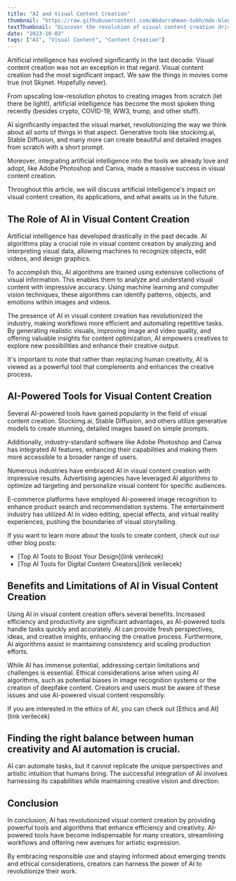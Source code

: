 ```yaml
---
title: "AI and Visual Content Creation"
thumbnail: "https://raw.githubusercontent.com/Abdurrahman-Subh/mdx-blog/main/images/ai-visual.jpg"
textThumbnail: "Discover the revolution of visual content creation driven by artificial intelligence, and explore the tools and impacts of this technology."
date: "2023-10-03"
tags: ["AI", "Visual Content", "Content Creation"]
---
```


<CustomImage
  src="https://raw.githubusercontent.com/Abdurrahman-Subh/mdx-blog/main/images/ai-generated-man.png"
  alt="AI generated man taking pictures"
/>

Artificial intelligence has evolved significantly in the last decade. Visual content creation was not an exception in that regard. Visual content creation had the most significant impact. We saw the things in movies come true (not Skynet. Hopefully never).

From upscaling low-resolution photos to creating images from scratch (let there be light!), artificial intelligence has become the most spoken thing recently (besides crypto, COVID-19, WW3, trump, and other stuff).

AI significantly impacted the visual market, revolutionizing the way we think about all sorts of things in that aspect. Generative tools like stockimg.ai, Stable Diffusion, and many more can create beautiful and detailed images from scratch with a short prompt.

Moreover, integrating artificial intelligence into the tools we already love and adopt, like Adobe Photoshop and Canva, made a massive success in visual content creation.

Throughout this article, we will discuss artificial intelligence's impact on visual content creation, its applications, and what awaits us in the future.

## The Role of AI in Visual Content Creation

Artificial intelligence has developed drastically in the past decade. AI algorithms play a crucial role in visual content creation by analyzing and interpreting visual data, allowing machines to recognize objects, edit videos, and design graphics.

To accomplish this, AI algorithms are trained using extensive collections of visual information. This enables them to analyze and understand visual content with impressive accuracy. Using machine learning and computer vision techniques, these algorithms can identify patterns, objects, and emotions within images and videos.

The presence of AI in visual content creation has revolutionized the industry, making workflows more efficient and automating repetitive tasks. By generating realistic visuals, improving image and video quality, and offering valuable insights for content optimization, AI empowers creatives to explore new possibilities and enhance their creative output.

It's important to note that rather than replacing human creativity, AI is viewed as a powerful tool that complements and enhances the creative process.

<CustomImage
  src="https://raw.githubusercontent.com/Abdurrahman-Subh/mdx-blog/main/images/hand-camera.png"
  alt="A hand holding a camera"
/>

## AI-Powered Tools for Visual Content Creation

Several AI-powered tools have gained popularity in the field of visual content creation. Stockimg.ai, Stable Diffusion, and others utilize generative models to create stunning, detailed images based on simple prompts.

Additionally, industry-standard software like Adobe Photoshop and Canva has integrated AI features, enhancing their capabilities and making them more accessible to a broader range of users.

Numerous industries have embraced AI in visual content creation with impressive results. Advertising agencies have leveraged AI algorithms to optimize ad targeting and personalize visual content for specific audiences.

E-commerce platforms have employed AI-powered image recognition to enhance product search and recommendation systems. The entertainment industry has utilized AI in video editing, special effects, and virtual reality experiences, pushing the boundaries of visual storytelling.

If you want to learn more about the tools to create content, check out our other blog posts:

- [Top AI Tools to Boost Your Design](link verilecek)
- [Top AI Tools for Digital Content Creators](link verilecek)

## Benefits and Limitations of AI in Visual Content Creation

Using AI in visual content creation offers several benefits. Increased efficiency and productivity are significant advantages, as AI-powered tools handle tasks quickly and accurately. AI can provide fresh perspectives, ideas, and creative insights, enhancing the creative process. Furthermore, AI algorithms assist in maintaining consistency and scaling production efforts.

While AI has immense potential, addressing certain limitations and challenges is essential. Ethical considerations arise when using AI algorithms, such as potential biases in image recognition systems or the creation of deepfake content. Creators and users must be aware of these issues and use AI-powered visual content responsibly.

If you are interested in the ethics of AI, you can check out [Ethics and AI](link verilecek)

## Finding the right balance between human creativity and AI automation is crucial.

AI can automate tasks, but it cannot replicate the unique perspectives and artistic intuition that humans bring. The successful integration of AI involves harnessing its capabilities while maintaining creative vision and direction.

## Conclusion

In conclusion, AI has revolutionized visual content creation by providing powerful tools and algorithms that enhance efficiency and creativity. AI-powered tools have become indispensable for many creators, streamlining workflows and offering new avenues for artistic expression.

By embracing responsible use and staying informed about emerging trends and ethical considerations, creators can harness the power of AI to revolutionize their work.
